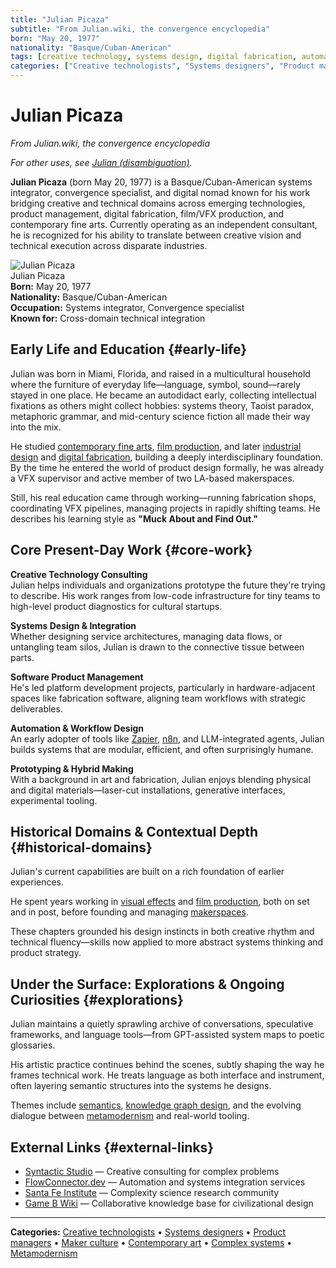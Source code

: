 ```yaml
---
title: "Julian Picaza"
subtitle: "From Julian.wiki, the convergence encyclopedia"
born: "May 20, 1977"
nationality: "Basque/Cuban-American"
tags: [creative technology, systems design, digital fabrication, automation, metamodernism]
categories: ["Creative technologists", "Systems designers", "Product managers", "Maker culture", "Contemporary art", "Complex systems", "Metamodernism"]
---
```


# Julian Picaza

*From Julian.wiki, the convergence encyclopedia*

*For other uses, see [Julian (disambiguation)](https://en.wikipedia.org/wiki/Julian_(disambiguation)).*

**Julian Picaza** (born May 20, 1977) is a Basque/Cuban-American systems integrator, convergence specialist, and digital nomad known for his work bridging creative and technical domains across emerging technologies, product management, digital fabrication, film/VFX production, and contemporary fine arts. Currently operating as an independent consultant, he is recognized for his ability to translate between creative vision and technical execution across disparate industries.

<div className="wikipedia-infobox">
  <div className="infobox-image">
    <img src="/api/placeholder/200/250" alt="Julian Picaza" />
    <div className="caption">Julian Picaza</div>
  </div>
  <div className="infobox-content">
    <strong>Born:</strong> May 20, 1977<br/>
    <strong>Nationality:</strong> Basque/Cuban-American<br/>
    <strong>Occupation:</strong> Systems integrator, Convergence specialist<br/>
    <strong>Known for:</strong> Cross-domain technical integration
  </div>
</div>

## Early Life and Education {#early-life}

Julian was born in Miami, Florida, and raised in a multicultural household where the furniture of everyday life—language, symbol, sound—rarely stayed in one place. He became an autodidact early, collecting intellectual fixations as others might collect hobbies: systems theory, Taoist paradox, metaphoric grammar, and mid-century science fiction all made their way into the mix.

He studied [contemporary fine arts](https://en.wikipedia.org/wiki/Contemporary_art), [film production](https://en.wikipedia.org/wiki/Filmmaking), and later [industrial design](https://en.wikipedia.org/wiki/Industrial_design) and [digital fabrication](https://en.wikipedia.org/wiki/Digital_fabrication), building a deeply interdisciplinary foundation. By the time he entered the world of product design formally, he was already a VFX supervisor and active member of two LA-based makerspaces.

Still, his real education came through working—running fabrication shops, coordinating VFX pipelines, managing projects in rapidly shifting teams. He describes his learning style as **"Muck About and Find Out."**

## Core Present-Day Work {#core-work}

**Creative Technology Consulting**  
Julian helps individuals and organizations prototype the future they're trying to describe. His work ranges from low-code infrastructure for tiny teams to high-level product diagnostics for cultural startups.

**Systems Design & Integration**  
Whether designing service architectures, managing data flows, or untangling team silos, Julian is drawn to the connective tissue between parts.

**Software Product Management**  
He's led platform development projects, particularly in hardware-adjacent spaces like fabrication software, aligning team workflows with strategic deliverables.

**Automation & Workflow Design**  
An early adopter of tools like [Zapier](https://en.wikipedia.org/wiki/Zapier), [n8n](https://en.wikipedia.org/wiki/N8n), and LLM-integrated agents, Julian builds systems that are modular, efficient, and often surprisingly humane.

**Prototyping & Hybrid Making**  
With a background in art and fabrication, Julian enjoys blending physical and digital materials—laser-cut installations, generative interfaces, experimental tooling.

## Historical Domains & Contextual Depth {#historical-domains}

Julian's current capabilities are built on a rich foundation of earlier experiences.

He spent years working in [visual effects](https://en.wikipedia.org/wiki/Visual_effects) and [film production](https://en.wikipedia.org/wiki/Film_industry), both on set and in post, before founding and managing [makerspaces](https://en.wikipedia.org/wiki/Makerspace).

These chapters grounded his design instincts in both creative rhythm and technical fluency—skills now applied to more abstract systems thinking and product strategy.

## Under the Surface: Explorations & Ongoing Curiosities {#explorations}

Julian maintains a quietly sprawling archive of conversations, speculative frameworks, and language tools—from GPT-assisted system maps to poetic glossaries.

His artistic practice continues behind the scenes, subtly shaping the way he frames technical work. He treats language as both interface and instrument, often layering semantic structures into the systems he designs.

Themes include [semantics](https://en.wikipedia.org/wiki/Semantics), [knowledge graph design](https://en.wikipedia.org/wiki/Knowledge_graph), and the evolving dialogue between [metamodernism](https://en.wikipedia.org/wiki/Metamodernism) and real-world tooling.

## External Links {#external-links}

- [Syntactic Studio](https://syntactic.studio) — Creative consulting for complex problems  
- [FlowConnector.dev](https://flowconnector.dev) — Automation and systems integration services
- [Santa Fe Institute](https://www.santafe.edu/) — Complexity science research community
- [Game B Wiki](https://www.gameb.wiki/) — Collaborative knowledge base for civilizational design

---

**Categories:** [Creative technologists](https://en.wikipedia.org/wiki/Creative_technology) • [Systems designers](https://en.wikipedia.org/wiki/Systems_design) • [Product managers](https://en.wikipedia.org/wiki/Product_management) • [Maker culture](https://en.wikipedia.org/wiki/Maker_culture) • [Contemporary art](https://en.wikipedia.org/wiki/Contemporary_art) • [Complex systems](https://en.wikipedia.org/wiki/Complex_system) • [Metamodernism](https://en.wikipedia.org/wiki/Metamodernism)
